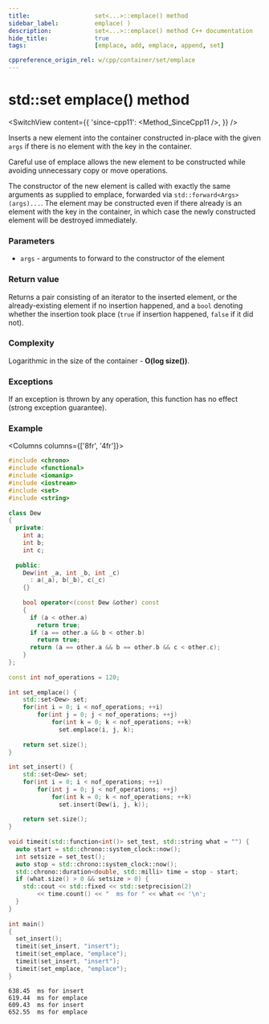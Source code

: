 ```yaml
---
title:					set<...>::emplace() method
sidebar_label:			emplace( )
description:			set<...>::emplace() method C++ documentation
hide_title:				true
tags:					[emplace, add, emplace, append, set]

cppreference_origin_rel: w/cpp/container/set/emplace
---
```



<!----------------- Codes ---------------------->

<!-- emplace() -->

# std::set emplace() method

<SwitchView content={{
    'since-cpp11': <Method_SinceCpp11 />,
    }} />

Inserts a new element into the container constructed in-place with the given `args` if there is no element with the key in the container.

Careful use of emplace allows the new element to be constructed while avoiding unnecessary copy or move operations.

The constructor of the new element is called with exactly the same arguments as supplied to emplace, forwarded via `std::forward<Args>(args)...`.
The element may be constructed even if there already is an element with the key in the container, in which case the newly constructed element will be destroyed immediately.

### Parameters

 - `args` - arguments to forward to the constructor of the element

### Return value

Returns a pair consisting of an iterator to the inserted element, or the already-existing element if no insertion happened,
and a `bool` denoting whether the insertion took place (`true` if insertion happened, `false` if it did not).

### Complexity

Logarithmic in the size of the container - **O(log size())**.

### Exceptions

If an exception is thrown by any operation, this function has no effect (strong exception guarantee).

### Example

<Columns columns={['8fr', '4fr']}>
<div>

```cpp title='Main.cpp' showLineNumbers
#include <chrono>
#include <functional>
#include <iomanip>
#include <iostream>
#include <set>
#include <string>
 
class Dew
{
  private:
    int a;
    int b;
    int c;
 
  public:
    Dew(int _a, int _b, int _c)
      : a(_a), b(_b), c(_c)
    {}
 
    bool operator<(const Dew &other) const
    {
      if (a < other.a)
        return true;
      if (a == other.a && b < other.b)
        return true;
      return (a == other.a && b == other.b && c < other.c);
    }
};
 
const int nof_operations = 120;
 
int set_emplace() {
    std::set<Dew> set;
    for(int i = 0; i < nof_operations; ++i)
        for(int j = 0; j < nof_operations; ++j)
            for(int k = 0; k < nof_operations; ++k)
              set.emplace(i, j, k);
 
    return set.size();
}
 
int set_insert() {
    std::set<Dew> set;
    for(int i = 0; i < nof_operations; ++i)
        for(int j = 0; j < nof_operations; ++j)
            for(int k = 0; k < nof_operations; ++k)
              set.insert(Dew(i, j, k));
 
    return set.size();
}
 
void timeit(std::function<int()> set_test, std::string what = "") {
  auto start = std::chrono::system_clock::now();
  int setsize = set_test();
  auto stop = std::chrono::system_clock::now();
  std::chrono::duration<double, std::milli> time = stop - start;
  if (what.size() > 0 && setsize > 0) {
    std::cout << std::fixed << std::setprecision(2)
        << time.count() << "  ms for " << what << '\n';
  }
}
 
int main()
{
  set_insert();
  timeit(set_insert, "insert");
  timeit(set_emplace, "emplace");
  timeit(set_insert, "insert");
  timeit(set_emplace, "emplace");
}
```

</div>
<div>

```plaintext title="Possible output"
638.45  ms for insert
619.44  ms for emplace
609.43  ms for insert
652.55  ms for emplace
```

</div>
</Columns>
